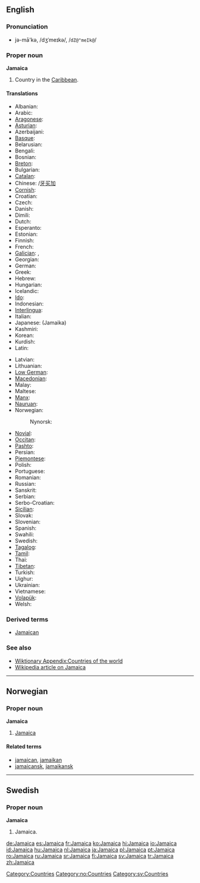 {{see|jamaica}}
==English==

===Pronunciation===
*jə-mā'kə, /dʒˈmeɪkə/, /<tt>dZ@"meIk@</tt>/

===Proper noun===
'''Jamaica'''

# Country in the [[Caribbean]].

====Translations====
{{trans-top|island country in the Caribbean}}
*Albanian: {{t|sq|Xhamajka|xs=Albanian}}
*Arabic: {{t|ar|جامايكا}}
*[[Aragonese]]: {{t|an|Chamaica|xs=Aragonese}}
*[[Asturian]]: {{t|ast|Xamaica|xs=Asturian}}
*Azerbaijani: {{t|az|Yamayka|xs=Azeri}}
*[[Basque]]: {{t-|eu|Jamaika|xs=Basque}}
*Belarusian: {{t|be|Ямайка|xs=Belarusian}}
*Bengali: {{t|bn|জামাইকা|xs=Bengali}}
*Bosnian: {{t|bs|Jamajka|f}}
*[[Breton]]: {{t-|br|Jamaika|xs=Breton}}
*Bulgarian: {{t|bg|Ямайка}}
*[[Catalan]]: {{t-|ca|Jamaica}}
*Chinese: {{t|cmn|牙買加|xs=Mandarin}}/[[牙买加]]
*[[Cornish]]: {{t|kw|Jamayka|xs=Cornish}}
*Croatian: {{t|hr|Jamajka}}
*Czech: {{t|cs|Jamajka}}
*Danish: {{t-|da|Jamaica}}
*Dimili: {{tø|diq|Cameika}}
*Dutch: {{t+|nl|Jamaica}}
*Esperanto: {{t-|eo|Jamajko|xs=Esperanto}}
*Estonian: {{t-|et|Jamaica}}
*Finnish: {{t+|fi|Jamaika}}
*French: {{t+|fr|Jamaïque|f}}
*[[Galician]]: {{t|gl|Xamaica|xs=Galician}}, {{t-|gl|Jamaica|xs=Galician}}
*Georgian: {{t|ka|იამაიკა|xs=Georgian}}
*German: {{t+|de|Jamaika}}
*Greek: {{t|el|Τζαμάικα|f}}
*Hebrew: {{t|he|ג'מייקה}}
*Hungarian: {{t+|hu|Jamaica}}
*Icelandic: {{t|is|Jamaíka}}
*[[Ido]]: {{t+|io|Jamaika|xs=Ido}}
*Indonesian: {{t-|id|Jamaika|xs=Indonesian}}
*[[Interlingua]]: {{t-|ia|Jamaica|xs=Interlingua}}
*Italian: {{t|it|Giamaica|f}}
*Japanese: {{t-|ja|ジャマイカ}} (Jamaika)
*Kashmiri: {{t|ks|जमैका}}
*Korean: {{t|ko|자메이카}}
*Kurdish: {{t|ku|Jamaîka}}
*Latin: {{t|la|Iamaica}}
{{trans-mid}}
*Latvian: {{t-|lv|Jamaika|xs=Latvian}}
*Lithuanian: {{t-|lt|Jamaika|xs=Lithuanian}}
*[[Low German]]: {{t-|nds|Jamaika|xs=Low Saxon}}
*[[Macedonian]]: {{t|mk|Јамајка}}
*Malay: {{t-|ms|Jamaika|xs=Malay}}
*Maltese: {{t|mt|Ġammajka|xs=Maltese}}
*[[Manx]]: {{t|gv|Yn Yamaicey|xs=Manx}}
*[[Nauruan]]: {{t-|na|Jamaica|xs=Nauruan}}
*Norwegian: {{t-|no|Jamaica}}
*:Nynorsk: {{t-|nn|Jamaica|xs=Nynorsk}}
*[[Novial]]: {{tø|nov|Jamaika|xs=Novial}}
*[[Occitan]]: {{t-|oc|Jamaica|xs=Occitan}}
*[[Pashto]]: {{t|ps|جمايکا}}
*Persian: {{t|fa|جامائیکا|xs=Persian}}
*[[Piemontese]]: {{tø|pms|Giamàica|xs=Piemontese}}
*Polish: {{t|pl|Jamajka}}
*Portuguese: {{t+|pt|Jamaica}}
*Romanian: {{t+|ro|Jamaica|f}}
*Russian: {{t|ru|Ямайка}}
*Sanskrit: {{t|sa|जमैका|xs=Sanskrit}}
*Serbian: {{t|sr|Јамајка}}
*Serbo-Croatian: {{t|sh|Jamajka}}
*[[Sicilian]]: {{t|scn|Giamaica|xs=Sicilian}}
*Slovak: {{t|sk|Jamajka}}
*Slovenian: {{t|sl|Jamajka}}
*Spanish: {{t+|es|Jamaica}}
*Swahili: {{t-|sw|Jamaika|xs=Swahili}}
*Swedish: {{t+|sv|Jamaica}}
*[[Tagalog]]: {{t-|tl|Jamaica|xs=Tagalog}}
*[[Tamil]]: {{t|ta|யமேக்கா|xs=Tamil}}
*Thai: {{t|th|ประเทศจาเมกา|xs=Thai}}
*[[Tibetan]]: {{t|bo|ཡ་མས་ཁ|xs=Tibetan}}
*Turkish: {{t+|tr|Jamaika}}
*Uighur: {{t|ug|يامايكا|xs=Uyghur}}
*Ukrainian: {{t|uk|Ямайка|xs=Ukrainian}}
*Vietnamese: {{t-|vi|Jamaica|xs=Vietnamese}}
*[[Volapük]]: {{t|vo|Camekeän|xs=Volapük}}
*Welsh: {{t-|cy|Jamaica|xs=Welsh}}
{{trans-bottom}}

===Derived terms===
*[[Jamaican]]

===See also===
*[[Wiktionary Appendix:Countries of the world]]
*[[w:Jamaica|Wikipedia article on Jamaica]]

[[Category:Countries]]

----

==Norwegian==

===Proper noun===
'''Jamaica'''

# [[#English|Jamaica]]

====Related terms====
*[[jamaican]], [[jamaikan]]
*[[jamaicansk]], [[jamaikansk]]

[[Category:no:Countries]]

----

==Swedish==

===Proper noun===
'''Jamaica'''

# Jamaica.

[[Category:sv:Countries]]

[[de:Jamaica]]
[[es:Jamaica]]
[[fr:Jamaica]]
[[ko:Jamaica]]
[[hi:Jamaica]]
[[io:Jamaica]]
[[id:Jamaica]]
[[hu:Jamaica]]
[[nl:Jamaica]]
[[ja:Jamaica]]
[[pl:Jamaica]]
[[pt:Jamaica]]
[[ro:Jamaica]]
[[ru:Jamaica]]
[[sr:Jamaica]]
[[fi:Jamaica]]
[[sv:Jamaica]]
[[tr:Jamaica]]
[[zh:Jamaica]]